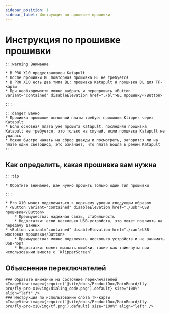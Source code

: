 ```yaml
---
sidebar_position: 1
sidebar_label: Инструкция по прошивке прошивки
---
```







# Инструкция по прошивке прошивки

    :::warning Внимание

    * В PRO X10 предустановлен Katapult
    * После прошивки BL повторная прошивка BL не требуется
    * В PRO X10 есть два типа BL: прошивка Katapult и прошивка BL для TF-карты
    * При необходимости можно выбрать и перепрошить <Button variant="contained" disableElevation href="./bl">BL прошивку</Button>

    :::
    
    :::danger Важно
    * Прошивка прошивки основной платы требует прошивки Klipper через Katapult
    * Если основная плата уже прошита Katapult, последняя прошивка Katapult не требуется, это только на случай, если прошивка Katapult не удалась
    * Можно быстро нажать на сброс дважды и посмотреть, загорится ли на плате один светодиод, это означает, что плата вошла в режим Katapult
    :::

## Как определить, какая прошивка вам нужна

    :::tip

    * Обратите внимание, вам нужно прошить только один тип прошивки

    :::
    
    * Pro X10 может подключаться к верхнему уровню следующим образом
    * <Button variant="contained" disableElevation href="./usb">USB прошивка</Button>
        * Преимущества: надежная связь, стабильность
        * Недостатки: если несколько USB-устройств, это может повлиять на передачу данных
    * <Button variant="contained" disableElevation href="./can">USB-мостовая прошивка</Button>
        * Преимущества: можно подключить несколько устройств и не занимать USB-порт
        * Недостатки: может вызвать ошибки, такие как тайм-ауты при использовании вместе с `KlipperScreen`.

## Объяснение переключателей

    ### Обратите внимание на состояние переключателей
    <ImageView image={require('@site/docs/ProductDoc/MainBoard/fly-pro/fly-pro-x10/img/dialing_code.png').default} size="100%" align="left" />
    ### Инструкция по использованию слота TF-карты
    <ImageView image={require('@site/docs/ProductDoc/MainBoard/fly-pro/fly-pro-x10/img/tf.png').default} size="100%" align="left" />